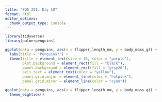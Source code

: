 ```yaml
---
title: "EDS 221: Day 10"
format: html
editor_options: 
  chunk_output_type: console
---
```


```r
library(tidyverse)
library(palmerpenguins)

```

```r
ggplot(data = penguins, aes(x = flipper_length_mm, y = body_mass_g)) + geom_point() +
  labs(title = "Penguins!") +
  theme(title = element_text(size = 16, color = "purple"),
        plot.background = element_rect(fill = "black"),
        panel.background = element_rect(fill = "gray20"),
        axis.text = element_text(color = "yellow"),
        panel.grid.major = element_line(color = "hotpink"),
        panel.grid.minor = element_line(color = "cyan"))
```

```r
ggplot(data = penguins, aes(x = flipper_length_mm, y = body_mass_g)) + geom_point() +
  theme_eighties()
```

